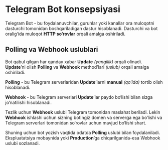 # Telegram Bot konsepsiyasi

Telegram Bot - bu foydalanuvchilar, guruhlar yoki kanallar ora muloqotni dasturchi tomonidan boshqariladigan dastur hisoblanadi.
Dasturchi va bot oralig‘ida muloqot **HTTP so‘rovlar** orqali amalga oshiriladi.

## Polling va Webhook uslublari

Bot qabul qilgan har qanday xabar **Update** *(yangilik)* orqali olinadi. **Update**’ni olish **Polling** va **Webhook** method’lari *(uslub)*  orqali amalga oshiriladi.

**Polling** - bu Telegram serverlaridan **Update**’larni **manual** *(qo‘lda)* tortib olish hisoblanadi.

**Webhook** - bu Telegram serverlari **Update**’lar paydo bo‘lishi bilan sizga jo‘natilishi hisoblanadi.

Tezlik uchun **Webhook** uslubi Telegram tomonidan maslahat beriladi. Lekin **Webhook** ishlashi uchun sizning botingiz domen va serverga ega bo‘lishi va Telegram serverlari tomonidan so‘rovlar uchun mavjud bo‘lishi shart.

Shuning uchun bot yozish vaqtida odatda **Polling** uslubi bilan foydalaniladi. Ekspluatatsiya mobaynida yoki **Production**’ga chiqarilganida-esa Webhook uslubi sozlanadi.